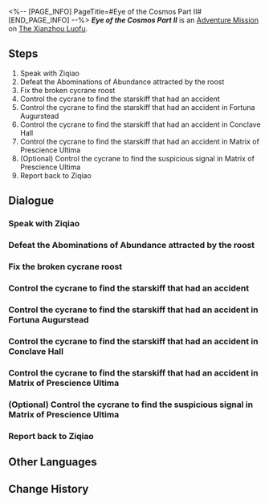 <%-- [PAGE_INFO]
PageTitle=#Eye of the Cosmos Part II#
[END_PAGE_INFO] --%>
{{Stub|Dialogue.}}
{{Mission Infobox
|id            = 4122102
|title         = 
|image         = <!--Mission Eye of the Cosmos Part II.png-->
|type          = Adventure
|event_name    = 
|chapter       = 
|requirements  = {{subst:void|<!--Unknown: {"Type":"Manual"}-->}}
|summary       = <!--official mission summary from Fate's Atlas-->
|characters    = Courier Cycrane; Trailblazer; Ziqiao
|startLocation = [[The Xianzhou Luofu]] - [[Divination Commission]]
|world         = The Xianzhou Luofu
|area          = Divination Commission
|prev          = 
|next          = 
|rewards       = 
}}
'''''Eye of the Cosmos Part II''''' is an [[Adventure Mission]] on [[The Xianzhou Luofu]].

==Steps==
# Speak with Ziqiao
# Defeat the Abominations of Abundance attracted by the roost
# Fix the broken cycrane roost
# Control the cycrane to find the starskiff that had an accident
# Control the cycrane to find the starskiff that had an accident in Fortuna Augurstead
# Control the cycrane to find the starskiff that had an accident in Conclave Hall
# Control the cycrane to find the starskiff that had an accident in Matrix of Prescience Ultima
# (Optional) Control the cycrane to find the suspicious signal in Matrix of Prescience Ultima
# Report back to Ziqiao

<!--
==Gameplay Notes==

--><!--
==Trial Character==

-->
==Dialogue==
{{Stub Dialogue}}

===Speak with Ziqiao{{subst:void|<!--412210201-->}}===
{{Mission Description|type=adventure|location=Divination Commission|The Ambrosial Arbor's growth made Luofu's logistic system malfunction. Now, Heron Express is asking you to control cycranes to find a starskiff of theirs, which had an accident.<br />Speak with Ziqiao and see what she actually needs from you.}}
{{Dialogue Start}}
:{{tx}}
{{Dialogue End}}

===Defeat the Abominations of Abundance attracted by the roost{{subst:void|<!--412210202-->}}===
{{Mission Description|type=adventure|location=Divination Commission|update|The cycrane roost seems to have been deliberately altered, and is currently emitting high-frequency sound waves that attract Abominations of Abundance.<br />You need to defeat the Abominations of Abundance gathered under the roost before you can reach the cycrane.}}
{{Dialogue Start}}
:{{tx}}
{{Dialogue End}}

===Fix the broken cycrane roost{{subst:void|<!--412210203-->}}===
{{Mission Description|type=adventure|location=Divination Commission|update|The cycrane roost seems to have been deliberately altered, and is currently emitting high-frequency sound waves that attracts Abominations of Abundance.<br />Fix this roost so it can function normally again.}}
{{Dialogue Start}}
:{{tx}}
{{Dialogue End}}

===Control the cycrane to find the starskiff that had an accident{{subst:void|<!--412210204-->}}===
{{Mission Description|type=adventure|location=Divination Commission|update|Control the cycrane and take off. Your job is important, but you also shouldn't ignore life's beautiful moments around you.}}
{{Dialogue Start}}
:{{tx}}
{{Dialogue End}}

===Control the cycrane to find the starskiff that had an accident in Fortuna Augurstead{{subst:void|<!--412210205-->}}===
{{Mission Description|type=adventure|location=Divination Commission|update|Ziqiao's records say this starskiff was lost in Fortuna Augurstead. Go there to have a closer look.}}
{{Dialogue Start}}
:{{tx}}
{{Dialogue End}}

===Control the cycrane to find the starskiff that had an accident in Conclave Hall{{subst:void|<!--412210206-->}}===
{{Mission Description|type=adventure|location=Divination Commission|update|Ziqiao's records say this starskiff was lost in Conclave Hall. Go there to have a closer look.}}
{{Dialogue Start}}
:{{tx}}
{{Dialogue End}}

===Control the cycrane to find the starskiff that had an accident in Matrix of Prescience Ultima{{subst:void|<!--412210207-->}}===
{{Mission Description|type=adventure|location=Divination Commission|update|Ziqiao's records say this starskiff was lost in Matrix of Prescience Ultima. Go there to have a closer look.}}
{{Dialogue Start}}
:{{tx}}
{{Dialogue End}}

===(Optional) Control the cycrane to find the suspicious signal in Matrix of Prescience Ultima{{subst:void|<!--412210208-->}}===
{{Mission Description|type=adventure|location=Divination Commission|update|The cycrane seems to have detected an unknown signal near the Matrix of Prescience Ultima... Go have a look and you might just find some surprise there.}}
{{Dialogue Start}}
:{{tx}}
{{Dialogue End}}

===Report back to Ziqiao{{subst:void|<!--412210209-->}}===
{{Mission Description|type=adventure|location=Divination Commission|update|The job is done, and you did even better than some senior employees that have been working for a few centuries.<br />Go back to Ziqiao quickly to receive your payment.}}
{{Dialogue Start}}
:{{tx}}
{{Dialogue End}}

==Other Languages==
{{Other Languages
|en   = Eye of the Cosmos Part II
|zhs  = 天空之眼•其二
|zht  = 天空之眼•其二
|ja   = 天空の眼・2
|ko   = 천공의 눈•2
|es   = Los ojos del cielo&nbsp;II
|fr   = À vol d'oiseau (partie&nbsp;II}
|ru   = Око космоса II
|th   = ดวงตาแห่งน่านฟ้า 2
|vi   = Đôi Mắt Vũ Trụ 2
|de   = Auge des Himmels (Teil 2)
|id   = Mata Langit (Bagian 2)
|pt   = Olho do Cosmos Parte II
}}

==Change History==
{{Change History|1.2}}
